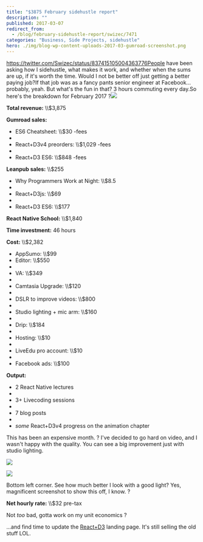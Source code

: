 ```yaml
---
title: "$3875 February sidehustle report"
description: ""
published: 2017-03-07
redirect_from:
  - /blog/february-sidehustle-report/swizec/7471
categories: "Business, Side Projects, sidehustle"
hero: ./img/blog-wp-content-uploads-2017-03-gumroad-screenshot.png
---
```


<https://twitter.com/Swizec/status/837415105004363776People> have been asking how I sidehustle, what makes it work, and whether when the sums are up, if it's worth the time. Would I not be better off just getting a better paying job?If that job was as a fancy pants senior engineer at Facebook… probably, yeah. But what's the fun in that? 3 hours commuting every day.So here's the breakdown for February 2017 ?![](./img/blog-wp-content-uploads-2017-03-gumroad-screenshot.png)

**Total revenue:** \\\\\$3,875

**Gumroad sales:**

- ES6 Cheatsheet: \\\\\$30 -fees
-
- React+D3v4 preorders: \\\\\$1,029 -fees
-
- React+D3 ES6: \\\\\$848 -fees

**Leanpub sales:** \\\\\$255

- Why Programmers Work at Night: \\\\\$8.5
-
- React+D3js: \\\\\$69
-
- React+D3 ES6: \\\\\$177

**React Native School:** \\\\\$1,840

**Time investment:** 46 hours

**Cost:** \\\\\$2,382

- AppSumo: \\\\\$99
- Editor: \\\\\$550
-
- VA: \\\\\$349
-
- Camtasia Upgrade: \\\\\$120
-
- DSLR to improve videos: \\\\\$800
-
- Studio lighting + mic arm: \\\\\$160
-
- Drip: \\\\\$184
-
- Hosting: \\\\\$10
-
- LiveEdu pro account: \\\\\$10
-
- Facebook ads: \\\\\$100

**Output:**

- 2 React Native lectures
-
- 3+ Livecoding sessions
-
- 7 blog posts
-
- _some_ React+D3v4 progress on the animation chapter

This has been an expensive month. ? I've decided to go hard on video, and I wasn't happy with the quality. You can see a big improvement just with studio lighting.

![](./img/blog-wp-content-uploads-2017-03-swizec-without-lighting.png)

![](./img/blog-wp-content-uploads-2017-03-swizec-with-lighting.png)

Bottom left corner. See how much better I look with a good light? Yes, magnificent screenshot to show this off, I know. ?

**Net hourly rate:** \\\\\$32 pre-tax

Not _too_ bad, gotta work on my unit economics ?

…and find time to update the [React+D3](https://swizec.com/reactd3js) landing page. It's still selling the old stuff LOL.
